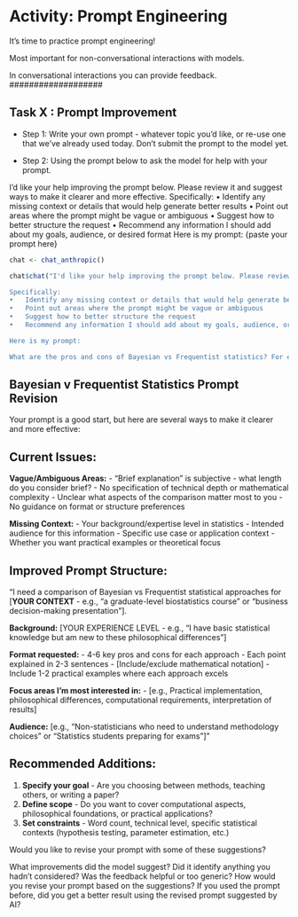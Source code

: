 # Activity: Prompt Engineering {#sec-act-prompting}

It's time to practice prompt engineering!


###################
Most important for non-conversational interactions with models.

In conversational interactions you can provide feedback.
###################

## Task X : Prompt Improvement

- Step 1: Write your own prompt - whatever topic you'd like, or re-use one that we've already used today. Don't submit the prompt to the model yet.

- Step 2: Using the prompt below to ask the model for help with your prompt.

I'd like your help improving the prompt below. Please review it and suggest ways to make it clearer and more effective.
Specifically:
•	Identify any missing context or details that would help generate better results
•	Point out areas where the prompt might be vague or ambiguous
•	Suggest how to better structure the request
•	Recommend any information I should add about my goals, audience, or desired format
Here is my prompt: {paste your prompt here}

```r

chat <- chat_anthropic()

chat$chat("I'd like your help improving the prompt below. Please review it and suggest ways to make it clearer and more effective.

Specifically:
•	Identify any missing context or details that would help generate better results
•	Point out areas where the prompt might be vague or ambiguous
•	Suggest how to better structure the request
•	Recommend any information I should add about my goals, audience, or desired format

Here is my prompt:

What are the pros and cons of Bayesian vs Frequentist statistics? For each point, include a brief explanation.")

```

::: {.callout-note collapse="true"}

## Bayesian v Frequentist Statistics Prompt Revision

Your prompt is a good start, but here are several ways to make it clearer and more effective:

## Current Issues:

**Vague/Ambiguous Areas:**
- "Brief explanation" is subjective - what length do you consider brief?
- No specification of technical depth or mathematical complexity
- Unclear what aspects of the comparison matter most to you
- No guidance on format or structure preferences

**Missing Context:**
- Your background/expertise level in statistics
- Intended audience for this information
- Specific use case or application context
- Whether you want practical examples or theoretical focus

## Improved Prompt Structure:

"I need a comparison of Bayesian vs Frequentist statistical approaches for [**YOUR CONTEXT** - e.g., "a graduate-level 
biostatistics course" or "business decision-making presentation"].

**Background:** [YOUR EXPERIENCE LEVEL - e.g., "I have basic statistical knowledge but am new to these philosophical 
differences"]

**Format requested:**
- 4-6 key pros and cons for each approach
- Each point explained in 2-3 sentences
- [Include/exclude mathematical notation]
- Include 1-2 practical examples where each approach excels

**Focus areas I'm most interested in:**
- [e.g., Practical implementation, philosophical differences, computational requirements, interpretation of results]

**Audience:** [e.g., "Non-statisticians who need to understand methodology choices" or "Statistics students preparing 
for exams"]"

## Recommended Additions:

1. **Specify your goal** - Are you choosing between methods, teaching others, or writing a paper?
2. **Define scope** - Do you want to cover computational aspects, philosophical foundations, or practical 
applications?
3. **Set constraints** - Word count, technical level, specific statistical contexts (hypothesis testing, parameter 
estimation, etc.)

Would you like to revise your prompt with some of these suggestions?

:::

What improvements did the model suggest? 
Did it identify anything you hadn’t considered? 
Was the feedback helpful or too generic? 
How would you revise your prompt based on the suggestions? 
If you used the prompt before, did you get a better result using the revised prompt suggested by AI?


